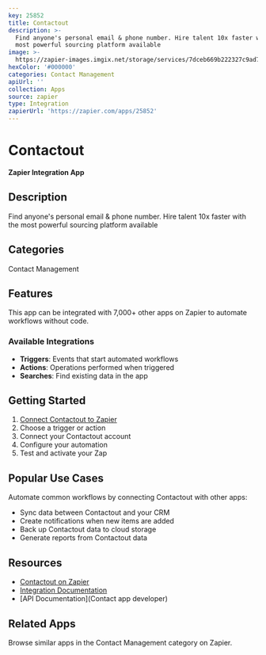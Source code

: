 ```yaml
---
key: 25852
title: Contactout
description: >-
  Find anyone's personal email & phone number. Hire talent 10x faster with the
  most powerful sourcing platform available
image: >-
  https://zapier-images.imgix.net/storage/services/7dceb669b222327c9ad7211da28dd7b9.png?auto=format%2Ccompress&ixlib=python-3.0.0&q=50
hexColor: '#000000'
categories: Contact Management
apiUrl: ''
collection: Apps
source: zapier
type: Integration
zapierUrl: 'https://zapier.com/apps/25852'
---
```

# Contactout

**Zapier Integration App**

## Description

Find anyone's personal email & phone number. Hire talent 10x faster with the most powerful sourcing platform available

## Categories

Contact Management

## Features

This app can be integrated with 7,000+ other apps on Zapier to automate workflows without code.

### Available Integrations

- **Triggers**: Events that start automated workflows
- **Actions**: Operations performed when triggered
- **Searches**: Find existing data in the app

## Getting Started

1. [Connect Contactout to Zapier](https://zapier.com/apps/25852)
2. Choose a trigger or action
3. Connect your Contactout account
4. Configure your automation
5. Test and activate your Zap

## Popular Use Cases

Automate common workflows by connecting Contactout with other apps:

- Sync data between Contactout and your CRM
- Create notifications when new items are added
- Back up Contactout data to cloud storage
- Generate reports from Contactout data

## Resources

- [Contactout on Zapier](https://zapier.com/apps/25852)
- [Integration Documentation](https://zapier.com/apps/25852/integrations)
- [API Documentation](Contact app developer)

## Related Apps

Browse similar apps in the Contact Management category on Zapier.
